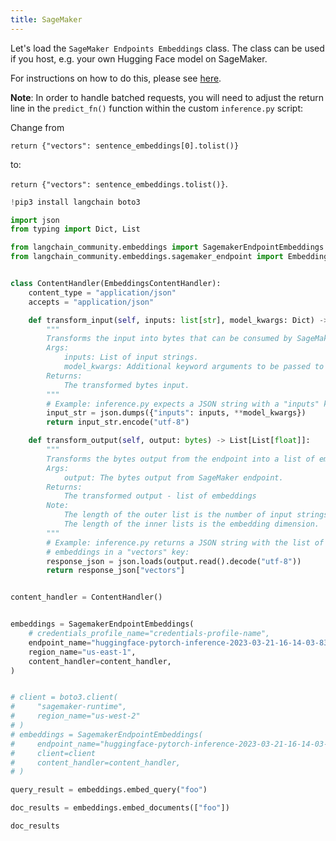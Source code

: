 ```yaml
---
title: SageMaker
---
```


Let's load the `SageMaker Endpoints Embeddings` class. The class can be used if you host, e.g. your own Hugging Face model on SageMaker.

For instructions on how to do this, please see [here](https://www.philschmid.de/custom-inference-huggingface-sagemaker).

**Note**: In order to handle batched requests, you will need to adjust the return line in the `predict_fn()` function within the custom `inference.py` script:

Change from

`return {"vectors": sentence_embeddings[0].tolist()}`

to:

`return {"vectors": sentence_embeddings.tolist()}`.

```python
!pip3 install langchain boto3
```

```python
import json
from typing import Dict, List

from langchain_community.embeddings import SagemakerEndpointEmbeddings
from langchain_community.embeddings.sagemaker_endpoint import EmbeddingsContentHandler


class ContentHandler(EmbeddingsContentHandler):
    content_type = "application/json"
    accepts = "application/json"

    def transform_input(self, inputs: list[str], model_kwargs: Dict) -> bytes:
        """
        Transforms the input into bytes that can be consumed by SageMaker endpoint.
        Args:
            inputs: List of input strings.
            model_kwargs: Additional keyword arguments to be passed to the endpoint.
        Returns:
            The transformed bytes input.
        """
        # Example: inference.py expects a JSON string with a "inputs" key:
        input_str = json.dumps({"inputs": inputs, **model_kwargs})
        return input_str.encode("utf-8")

    def transform_output(self, output: bytes) -> List[List[float]]:
        """
        Transforms the bytes output from the endpoint into a list of embeddings.
        Args:
            output: The bytes output from SageMaker endpoint.
        Returns:
            The transformed output - list of embeddings
        Note:
            The length of the outer list is the number of input strings.
            The length of the inner lists is the embedding dimension.
        """
        # Example: inference.py returns a JSON string with the list of
        # embeddings in a "vectors" key:
        response_json = json.loads(output.read().decode("utf-8"))
        return response_json["vectors"]


content_handler = ContentHandler()


embeddings = SagemakerEndpointEmbeddings(
    # credentials_profile_name="credentials-profile-name",
    endpoint_name="huggingface-pytorch-inference-2023-03-21-16-14-03-834",
    region_name="us-east-1",
    content_handler=content_handler,
)


# client = boto3.client(
#     "sagemaker-runtime",
#     region_name="us-west-2"
# )
# embeddings = SagemakerEndpointEmbeddings(
#     endpoint_name="huggingface-pytorch-inference-2023-03-21-16-14-03-834",
#     client=client
#     content_handler=content_handler,
# )
```

```python
query_result = embeddings.embed_query("foo")
```

```python
doc_results = embeddings.embed_documents(["foo"])
```

```python
doc_results
```

```python

```

